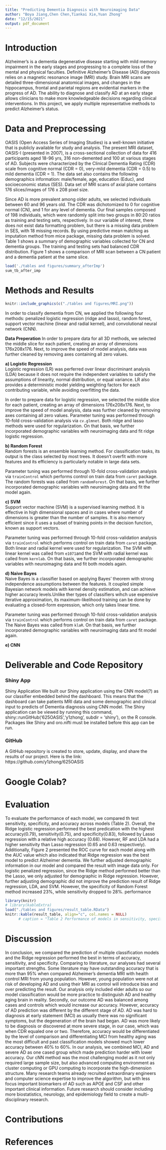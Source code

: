 ```yaml
---
title: "Predicting Dementia Diagnosis with Neuroimaging Data"
author: "Boya Jiang,Chen Chen,Tiankai Xie,Yuan Zhong"
date: "12/15/2021"
output: pdf_document
---
```

# Introduction  
Alzheimer’s is a dementia degenerative disease starting with mild memory impairment in the early stages and progressing to a complete loss of the mental and physical faculties. Definitive Alzheimer's Disease (AD) diagnosis relies on a magnetic resonance image (MRI) study. Brain MRI scans are detailed three-dimensional anatomical images, and changes in the hippocampus, frontal and parietal regions are evidential markers in the progress of AD. The ability to diagnose and classify AD at an early stage allows clinicians to make more knowledgeable decisions regarding clinical interventions. In this project, we apply multiple representative methods to predict Alzheimer's status.  

# Data and Preprocessing
OASIS (Open Access Series of Imaging Studies) is a well-known initiative that is publicly available for study and analysis. The present MRI dataset, OASIS-I (presented in 2007), is a cross-sectional collection of data for 416 participants aged 18-96 yrs, 316 non-demented and 100 at various stages of AD. Subjects were characterized by the Clinical Dementia Rating (CDR) scale from cognitive normal (CDR = 0), very-mild dementia (CDR = 0.5) to mild dementia (CDR = 1). The data set also contains the following demographics information: male/female, age, education (Educ), and socioeconomic status (SES). Data set of MRI scans of axial plane contains 176 slices/images of 176 x 208 pixel size.  

Since AD is more prevalent among older adults, we selected individuals between 60 and 96 years old. The CDR was dichotomized to 0 for cognitive normal (CN), and 1 for any level of dementia. Our final samples composed of 198 individuals, which were randomly split into two groups in 80:20 ratios as training and testing sets, respectively. In our variable of interest, there does not exist data formatting problem, but there is a missing data problem in SES, with 18 missing records. By using predictive mean matching as imputation method from mice package,  missing data problem is solved. Table 1 shows a summary of demographic variables collected for CN and dementia groups. The training and testing sets had balanced CDR distribution. Figure 1 shows a comparison of MRI scan between a CN patient and a dementia patient at the same slice.  
```r
load('./tables and figures/summary_afterImp')
sum_tb_after_imp
```

# Methods and Results
```r
knitr::include_graphics(c("./tables and figures/MRI.png"))     
```

In order to classify dementia from CN, we applied the following four methods: penalized logistic regression (ridge and lasso), random forest, support vector machine (linear and radial kernel), and convolutional neural network (CNN).  

**Data Preperation**
In order to prepare data for all 3D methods, we selected the middle slice for each patient, creating an array of dimensions 176x208x176. Next, to improve the speed of model analysis, data was further cleaned by removing axes containing all zero values.

**a) Logistic Regression**  
Logistic regression (LR) was perferred over linear discriminant analysis (LDA) because it does not require the independent variables to satisfy the assumptions of linearity, normal distribution, or equal variance. LR also provides a deterministic model yielding weighting factors for each contributing variable, while avoiding overfitting the data.  

In order to prepare data for logistic regression, we selected the middle slice for each patient, creating an array of dimensions 176x208x176. Next, to improve the speed of model analysis, data was further cleaned by removing axes containing all zero values. Parameter tuning was performed through 10-fold cross-validation analysis via ``cv.glmnet``. Both ridge and lasso methods were used for regularization. On that basis, we further incorporated demographic variables with neuroimaging data and fit ridge logistic regression.      

**b) Random Forest**   
Random forests is an ensemble learning method. For classification tasks, its output is the class selected by most trees. It doesn't overfit with more features and its efficiency is particularly notable in large data sets.

Parameter tuning was performed through 10-fold cross-validation analysis via ``trainControl`` which performs control on train data from ``caret`` package. The random forests was called from ``randomForest``. On that basis, we further incorporated demographic variables with neuroimaging data and fit the model again. 

**c) SVM**   
Support vector machine (SVM) is a supervised learning method. It is effective in high dimensional spaces and in cases where number of dimensions is greater than the number of samples. It is also memory efficient since it uses a subset of training points in the decision function, known as support vectors. 

Parameter tuning was performed through 10-fold cross-validation analysis via ``trainControl`` which performs control on train data from ``caret`` package. Both linear and radial kernel were used for regularization. The SVM with linear kernel was called from  ``e1071``and the SVM with radial kernel was called from ``kernlab``. On that basis, we further incorporated demographic variables with neuroimaging data and fit both models again. 

**d) Naive Bayes**  
Naive Bayes is a  classifier based on applying Bayes' theorem with strong independence assumptions between the features. It coupled simple Bayesian network models with kernel density estimation, and can achieve higher accuracy levels.Unlike ther types of classifiers wihch use expensive iterative approximation, its maximum-likelihood training can be done by evaluating a closed-form expression, which only takes linear time.

Parameter tuning was performed through 10-fold cross-validation analysis via ``trainControl`` which performs control on train data from ``caret`` package.  The Naive Bayes was called from ``klaR``. On that basis, we further incorporated demographic variables with neuroimaging data and fit model again. 


**e) CNN**   


# Deliverable and Code Repository
### Shiny App
Shiny Application We built our Shiny application using the CNN model(?) as our classifier embedded behind the dashboard. This means that the dashboard can take patients MRI data and some demographic and clinical input to predicts of Dementia diagnosis using CNN model. The Shiny application can be viewed by running this command, shiny::runGitHub('625OASIS','y1zhong', subdir = 'shiny'), on the R console. Packages like Shiny and oro.nifti must be installed before this app can be run.
 
### GitHub
A GitHub repository is created to store, update, display, and share the results of our project. Here is the link: https://github.com/y1zhong/625OASIS

# Google Colab?  

# Evaluation

To evaluate the performance of each model, we compared th test sensitivity, specificity, and accuracy across models (Table 2). Overall, the Ridge logistic regression performed the best predication with the highest accuracy(0.79), sensitivity(0.75), and specificity(0.83), followed by Lasso regression with a relative high accuracy (0.68). However, RF and LDA had a higher sensitivity than Lasso regression (0.65 and 0.63 respectively). Additionally, Figure 2 presented the ROC curve for each model along with the AUC value which also indicated that Ridge regression was the best model to predict Alzheimer dementia. We further adjusted demographic information in our model and compared the result with image data only. For logistic penalized regression, since the Ridge method performed better than the Lasso, we only adjusted for demographic in Ridge regression. However, further adjusting demographic did not improve the prediction result of Ridge regression, LDA, and SVM. However, the specificity of Random Forest method increased 23%, while sensitivity dropped to 28%. performance

```r
library(knitr)
# library(kableExtra)
load("./tables and figures/result_table.RData")
knitr::kable(result_table, align="c", col.names = NULL)
      # caption = "Table 2 Performance of models in sensitivity, specificity, and accuracy")
```



# Discussion

In conclusion, we compared the prediction of multiple classification models and the Ridge regression performed the best in terms of accuracy, sensitivity, and specificity. Comparing to literature, our analyses had several important strengths. Some literature may have outstanding accuracy that is more than 95% when compared Alzheimer's dementia MRI with health control MRI from young population. However, young population were not at risk of developing AD and using their MRI as control will introduce bias and over predicting the result. Our analysis only included elder adults so our model classification would be more practice to distinguish AD and healthy aging brain in reality. Secondly, our outcome AD was balanced among cases and controls which would increase our accuracy. However, accuracy of AD prediction was different by the different stage of AD. AD was hard to diagnosis at early statement (MCI) as usually there was no significant symptoms, but the degeneration of the brain had began. AD was more likely to be diagnosis or discovered at more severe stage, in our case, which was when CDR equaled one or two. Therefore, accuracy would be differentiated by the level of comparison and differentiating MCI from healthy aging was the most difficult and past classification models showed much lower accuracy between 40% to 60%. In our analysis, we combined MCI, AD and severe AD as one cased group which made prediction harder with lower accuracy. Our cNN method was the most challenging model as it not only required large sample size, but also advanced computing environment as cluster computing or GPU computing to incorporate the high-dimension structure. Many research teams already recruited extraordinary engineers and computer science expertise to improve the algorithm, but with less focus important biomarkers of AD such as APOE and CSF and other important clinical information. Future research should consider including more biostatistics, neurology, and epidemiology field to create a multi-disciplinary research. 

# Contributions

# References




